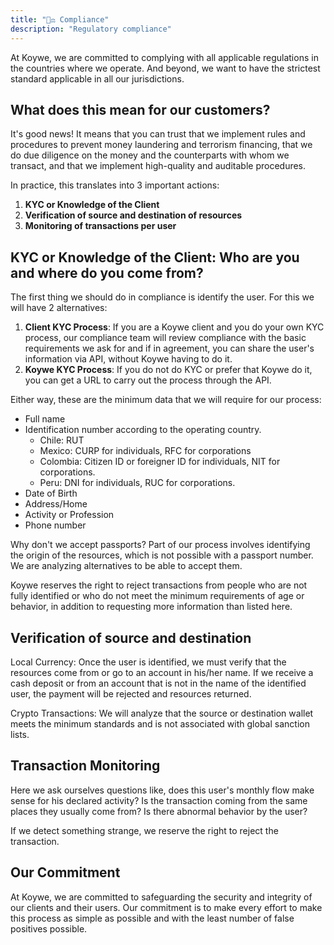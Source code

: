 ```yaml
---
title: "👩‍⚖️ Compliance"
description: "Regulatory compliance"
---
```


At Koywe, we are committed to complying with all applicable regulations in the countries where we operate. And beyond, we want to have the strictest standard applicable in all our jurisdictions.

## What does this mean for our customers?

It's good news! It means that you can trust that we implement rules and procedures to prevent money laundering and terrorism financing, that we do due diligence on the money and the counterparts with whom we transact, and that we implement high-quality and auditable procedures.

In practice, this translates into 3 important actions:

1. <b>KYC or Knowledge of the Client</b>
2. <b>Verification of source and destination of resources</b>
3. <b>Monitoring of transactions per user</b>

## KYC or Knowledge of the Client: Who are you and where do you come from?

The first thing we should do in compliance is identify the user. For this we will have 2 alternatives:

1. <b>Client KYC Process</b>: If you are a Koywe client and you do your own KYC process, our compliance team will review compliance with the basic requirements we ask for and if in agreement, you can share the user's information via API, without Koywe having to do it.
2. <b>Koywe KYC Process</b>: If you do not do KYC or prefer that Koywe do it, you can get a URL to carry out the process through the API.

Either way, these are the minimum data that we will require for our process:

- Full name
- Identification number according to the operating country.
  - Chile: RUT
  - Mexico: CURP for individuals, RFC for corporations
  - Colombia: Citizen ID or foreigner ID for individuals, NIT for corporations.
  - Peru: DNI for individuals, RUC for corporations.
- Date of Birth
- Address/Home
- Activity or Profession
- Phone number

Why don't we accept passports? Part of our process involves identifying the origin of the resources, which is not possible with a passport number. We are analyzing alternatives to be able to accept them.

Koywe reserves the right to reject transactions from people who are not fully identified or who do not meet the minimum requirements of age or behavior, in addition to requesting more information than listed here.

## Verification of source and destination

Local Currency: Once the user is identified, we must verify that the resources come from or go to an account in his/her name. If we receive a cash deposit or from an account that is not in the name of the identified user, the payment will be rejected and resources returned.

Crypto Transactions: We will analyze that the source or destination wallet meets the minimum standards and is not associated with global sanction lists.

## Transaction Monitoring

Here we ask ourselves questions like, does this user's monthly flow make sense for his declared activity? Is the transaction coming from the same places they usually come from? Is there abnormal behavior by the user?

If we detect something strange, we reserve the right to reject the transaction.

## Our Commitment

At Koywe, we are committed to safeguarding the security and integrity of our clients and their users. Our commitment is to make every effort to make this process as simple as possible and with the least number of false positives possible.